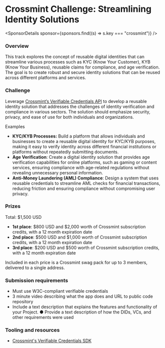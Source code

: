 
# Crossmint Challenge: Streamlining Identity Solutions

<SponsorDetails sponsor={sponsors.find((s) => s.key === "crossmint")} />

### Overview

This track explores the concept of reusable digital identities that can streamline various processes such as KYC (Know Your Customer), KYB (Know Your Business), reusable claims for compliance, and age verification. The goal is to create robust and secure identity solutions that can be reused across different platforms and services.

### Challenge

Leverage [Crossmint’s Verifiable Credentials API](https://docs.crossmint.com/verifiable-credentials/introduction) to develop a reusable identity solution that addresses the challenges of identity verification and compliance in various sectors. The solution should emphasize security, privacy, and ease of use for both individuals and organizations.

Examples

- **KYC/KYB Processes:** Build a platform that allows individuals and businesses to create a reusable digital identity for KYC/KYB purposes, making it easy to verify identity across different financial institutions or platforms without repeatedly submitting documents.
- **Age Verification**: Create a digital identity solution that provides age verification capabilities for online platforms, such as gaming or content services, ensuring compliance with age-related regulations without revealing unnecessary personal information.
- **Anti-Money Laundering (AML) Compliance**: Design a system that uses reusable credentials to streamline AML checks for financial transactions, reducing friction and ensuring compliance without compromising user privacy.

### Prizes

Total: $1,500 USD

- **1st place**: $800 USD and $2,000 worth of Crossmint subscription credits, with a 12 month expiration date
- **2nd place**: $500 USD and $1,000 worth of Crossmint subscription credits, with a 12 month expiration date
- **3rd place**: $200 USD and $500 worth of Crossmint subscription credits, with a 12 month expiration date

Included in each price is a Crossmint swag pack for up to 3 members, delivered to a single address.

### Submission requirements

- Must use W3C-compliant verifiable credentials
- 3 minute video describing what the app does and URL to public code repository
- Include a text description that explains the features and functionality of your Project. ● Provide a text description of how the DIDs, VCs, and other requirements were used

### Tooling and resources

- [Crossmint's Verifiable Credentials SDK](https://docs.crossmint.com/verifiable-credentials/introduction)
